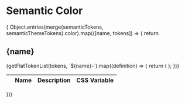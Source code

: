 



<Meta title="Tokens/Semantic Colors" />

<h1>Semantic Color</h1>

{ Object.entries(merge(semanticTokens, semanticThemeTokens).color).map(([name, tokens]) => {
return <div key={name}>

<h2>{name}</h2>
<table>
  <thead>
    <tr style={{ textAlign: "left" }}>
      <th></th>
      <th>Name</th>
      <th>Description</th>
      <th>CSS Variable</th>
    </tr>
  </thead>
  <tbody>
    {getFlatTokenList(tokens, `${name}-`).map((definition) => {
      return (
        <SemanticDefinition
          key={definition.tokenName}
          tokenName={definition.tokenName}
          tokenType={definition.prefix}
          definition={definition}
        />
      );
    })}
  </tbody>
</table>

  </div>
})}
